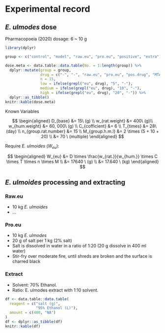 # Experimental record

## *E. ulmodes* dose

Pharmacopoeia (2020) dosage: 6 ~ 10 g

```r

library(dplyr)

group <- c("control", "model", "raw.eu", "pro.eu", "positive", "extra")

dose.meta <- data.table::data.table(No. = 1:length(group)) %>% 
  dplyr::mutate(group = group,
                drug = c("-", "-", "raw.eu", "pro.eu", "pos.drug", "MTA"),
                n = 15,
                low = ifelse(grepl("eu", drug), "5", "-"),
                medium = ifelse(grepl("eu", drug), "10", "-"),
                high = ifelse(grepl("eu", drug), "20", "-")) %>% 
  dplyr::as_tibble()
knitr::kable(dose.meta)

```

Known Variables

$$
\begin{aligned}
D_{base} &= 15\ (g) \\
w_{rat.weight} &= 400\ (g)\\
w_{hum.weight} &= 60, 000\ (g) \\
C_{cofficient} &= 6 \\
T_{times} &= 28\ (day) \\
n_{group.rat.number} &= 15 \\
M_{group.h.m.l} &= 2 \times (5 + 10 + 20) \\
&= 70 \ (multiple)
\end{aligned}
$$

Require *E. ulmoides* ($W_{eu}$):

$$
\begin{aligned}
W_{eu} &= D \times \frac{w_{rat.}}{w_{hum.}} \times C \times T \times n \times M \\
&= 17640 \ (g) \\
&= 17.640 \ (kg)
\end{aligned}
$$

## *E. ulmoides* processing and extracting

### Raw.eu

+ 10 kg *E. ulmoides*
+ ...

### Pro.eu

+ 10 kg *E. ulmodes*
+ 20 g of salt per 1 kg (2% salt)
+ Salt is dissolved in water in a ratio of 1:20 (20 g dissolve in 400 ml water)
+ Stir-fry over moderate fire, until shreds are broken and the surface is charred black

### Extract

+ Solvent: 70% Ethanol.
+ Ratio: E. ulmodes extract with 1:10 solvent.

```r
df <- data.table::data.table(
  reagent = c("salt (g)",
              "95% Ethanol (L)"), 
  amount = c(400, "NA")
)
df <- dplyr::as_tibble(df)
knitr::kable(df)
```
